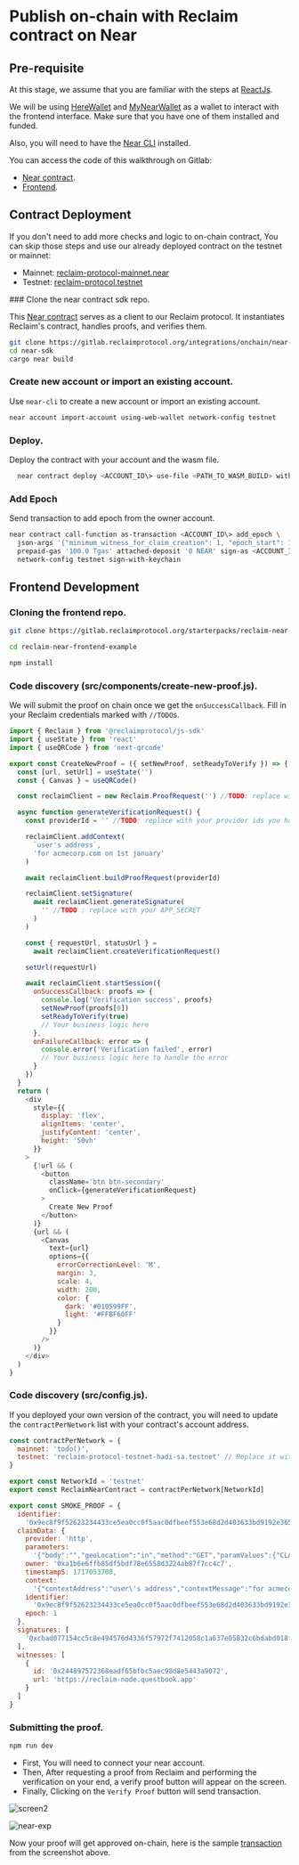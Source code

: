 
# Publish on-chain with Reclaim contract on Near

## Pre-requisite

At this stage, we assume that you are familiar with the steps at [ReactJs](/js/frontend).

We will be using [HereWallet](https://www.herewallet.app/) and [MyNearWallet](https://www.mynearwallet.com/) as a wallet to interact with the frontend interface. Make sure that you have one of them installed and funded.

Also, you will need to have the [Near CLI](https://docs.near.org/tools/near-cli-rs) installed.

You can access the code of this walkthrough on Gitlab:

- [Near contract](https://gitlab.reclaimprotocol.org/integrations/onchain/near-sdk).
- [Frontend](https://gitlab.reclaimprotocol.org/starterpacks/reclaim-near-example).

## Contract Deployment

If you don't need to add more checks and logic to on-chain contract, You can skip those steps and use our already deployed contract on the testnet or mainnet:

- Mainnet: [reclaim-protocol-mainnet.near](https://nearblocks.io/address/reclaim-protocol-mainnet.near?tab=txns)
- Testnet: [reclaim-protocol.testnet ](https://testnet.nearblocks.io/address/reclaim-protocol.testnet)

<Steps>
### Clone the near contract sdk repo.

This [Near contract](https://gitlab.reclaimprotocol.org/integrations/onchain/near-sdk) serves as a client to our Reclaim protocol. It instantiates Reclaim's contract, handles proofs, and verifies them.

```bash copy
git clone https://gitlab.reclaimprotocol.org/integrations/onchain/near-sdk
cd near-sdk
cargo near build
```

### Create new account or import an existing account.

Use `near-cli` to create a new account or import an existing account.

```bash copy
near account import-account using-web-wallet network-config testnet
```

### Deploy.

Deploy the contract with your account and the wasm file.

```bash copy
  near contract deploy <ACCOUNT_ID\> use-file <PATH_TO_WASM_BUILD> with-init-call init text-args '' prepaid-gas '100.0 Tgas' attached-deposit '0 NEAR' network-config testnet sign-with-keychain send
```

### Add Epoch

Send transaction to add epoch from the owner account.

```bash copy
near contract call-function as-transaction <ACCOUNT_ID\> add_epoch \
  json-args '{"minimum_witness_for_claim_creation": 1, "epoch_start": 1717429000, "epoch_end": 1817429000, "witnesses": [{"address": "244897572368eadf65bfbc5aec98d8e5443a9072", "host": "reclaim.testnet"}]}' \
  prepaid-gas '100.0 Tgas' attached-deposit '0 NEAR' sign-as <ACCOUNT_ID\> \
  network-config testnet sign-with-keychain

```

</Steps>

## Frontend Development

<Steps>

### Cloning the frontend repo.

```bash
git clone https://gitlab.reclaimprotocol.org/starterpacks/reclaim-near-example

cd reclaim-near-frontend-example

npm install
```

### Code discovery (src/components/create-new-proof.js).

We will submit the proof on chain once we get the `onSuccessCallback`. Fill in your Reclaim credentials marked with `//TODO`s.

```js copy showLineNumbers {33-38}
import { Reclaim } from '@reclaimprotocol/js-sdk'
import { useState } from 'react'
import { useQRCode } from 'next-qrcode'

export const CreateNewProof = ({ setNewProof, setReadyToVerify }) => {
  const [url, setUrl] = useState('')
  const { Canvas } = useQRCode()

  const reclaimClient = new Reclaim.ProofRequest('') //TODO: replace with your applicationId

  async function generateVerificationRequest() {
    const providerId = '' //TODO: replace with your provider ids you had selected while creating the application

    reclaimClient.addContext(
      `user's address`,
      'for acmecorp.com on 1st january'
    )

    await reclaimClient.buildProofRequest(providerId)

    reclaimClient.setSignature(
      await reclaimClient.generateSignature(
        '' //TODO : replace with your APP_SECRET
      )
    )

    const { requestUrl, statusUrl } =
      await reclaimClient.createVerificationRequest()

    setUrl(requestUrl)

    await reclaimClient.startSession({
      onSuccessCallback: proofs => {
        console.log('Verification success', proofs)
        setNewProof(proofs[0])
        setReadyToVerify(true)
        // Your business logic here
      },
      onFailureCallback: error => {
        console.error('Verification failed', error)
        // Your business logic here to handle the error
      }
    })
  }
  return (
    <div
      style={{
        display: 'flex',
        alignItems: 'center',
        justifyContent: 'center',
        height: '50vh'
      }}
    >
      {!url && (
        <button
          className='btn btn-secondary'
          onClick={generateVerificationRequest}
        >
          Create New Proof
        </button>
      )}
      {url && (
        <Canvas
          text={url}
          options={{
            errorCorrectionLevel: 'M',
            margin: 3,
            scale: 4,
            width: 200,
            color: {
              dark: '#010599FF',
              light: '#FFBF60FF'
            }
          }}
        />
      )}
    </div>
  )
}
```

### Code discovery (src/config.js).

If you deployed your own version of the contract, you will need to update the `contractPerNetwork`
list with your contract's account address.

```js copy showLineNumbers {3}
const contractPerNetwork = {
  mainnet: 'todo()',
  testnet: 'reclaim-protocol-testnet-hadi-sa.testnet' // Replace it with your contract's account address
}

export const NetworkId = 'testnet'
export const ReclaimNearContract = contractPerNetwork[NetworkId]

export const SMOKE_PROOF = {
  identifier:
    '0x9ec8f9f52623234433ce5ea0cc0f5aac0dfbeef553e68d2d403633bd9192e365',
  claimData: {
    provider: 'http',
    parameters:
      '{"body":"","geoLocation":"in","method":"GET","paramValues":{"CLAIM_DATA":"76561199614512180"},"responseMatches":[{"type":"contains","value":"_steamid\\">Steam ID: {{CLAIM_DATA}}</div>"}],"responseRedactions":[{"jsonPath":"","regex":"_steamid\\">Steam ID: (.*)</div>","xPath":"id(\\"responsive_page_template_content\\")/div[@class=\\"page_header_ctn\\"]/div[@class=\\"page_content\\"]/div[@class=\\"youraccount_steamid\\"]"}],"url":"https://store.steampowered.com/account/"}',
    owner: '0xa1b6e6ffb85df5bdf78e6558d3224ab87f7cc4c7',
    timestampS: 1717053708,
    context:
      '{"contextAddress":"user\'s address","contextMessage":"for acmecorp.com on 1st january","extractedParameters":{"CLAIM_DATA":"76561199614512180"},"providerHash":"0x5f5312e27124dc7605f70a7d884e169049679b93f91c137b4d18a8569d825900"}',
    identifier:
      '0x9ec8f9f52623234433ce5ea0cc0f5aac0dfbeef553e68d2d403633bd9192e365',
    epoch: 1
  },
  signatures: [
    '0xcbad077154cc5c8e494576d4336f57972f7412058c1a637e05832c6bdabd018f4da18ad973f29553921d7d030370032addac1159146b77ec6cc5dab4133ffec01c'
  ],
  witnesses: [
    {
      id: '0x244897572368eadf65bfbc5aec98d8e5443a9072',
      url: 'https://reclaim-node.questbook.app'
    }
  ]
}
```

### Submitting the proof.

```bash
npm run dev
```

- First, You will need to connect your near account.
- Then, After requesting a proof from Reclaim and performing the verification on your end, a verify proof button will appear on the screen.
- Finally, Clicking on the `Verify Proof` button will send transaction.

![screen2](/near-fe-1.jpg)

![near-exp](/near-exp.png)

Now your proof will get approved on-chain, here is the sample [transaction](https://explorer.testnet.near.org/transactions/Cwi8sSMwQzDqT818d6UFAxZjrEnMB8TNKs5RtEXDaMm4) from the screenshot above.

</Steps>
